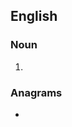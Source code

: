 ==English==

===Noun===
{{head|en|noun form}}

# {{plural of|en|murse}}

===Anagrams===
* {{anagrams|en|a=emrssu|Musser|musers|resums|serums}}